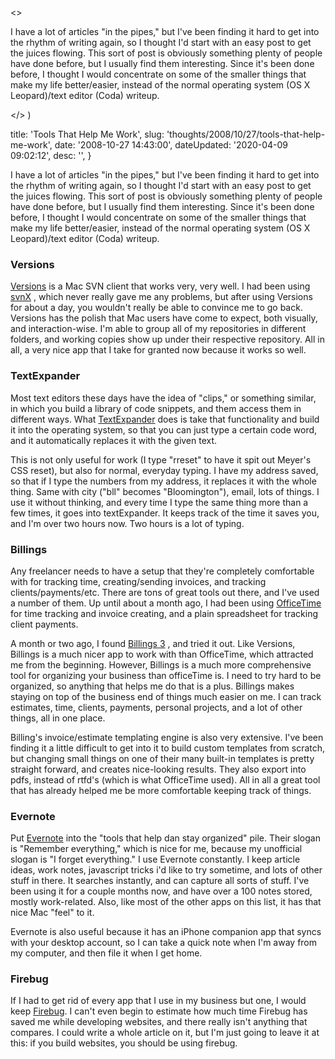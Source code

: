 

  <>
    <p>
      I have a lot of articles "in the pipes," but I've been finding it hard to
      get into the rhythm of writing again, so I thought I'd start with an easy
      post to get the juices flowing. This sort of post is obviously something
      plenty of people have done before, but I usually find them interesting.
      Since it's been done before, I thought I would concentrate on some of the
      smaller things that make my life better/easier, instead of the normal
      operating system (OS X Leopard)/text editor (Coda) writeup.
    </p>
  </>
)


  title: 'Tools That Help Me Work',
  slug: 'thoughts/2008/10/27/tools-that-help-me-work',
  date: '2008-10-27 14:43:00',
  dateUpdated: '2020-04-09 09:02:12',
  desc: '',
}

I have a lot of articles "in the pipes," but I've been finding it hard to get into the rhythm of writing again, so I thought I'd start with an easy post to get the juices flowing. This sort of post is obviously something plenty of people have done before, but I usually find them interesting. Since it's been done before, I thought I would concentrate on some of the smaller things that make my life better/easier, instead of the normal operating system (OS X Leopard)/text editor (Coda) writeup.

### Versions

[Versions](http://www.versionsapp.com/ "Versions' Website") is a Mac SVN client that works very, very well. I had been using [svnX](http://www.lachoseinteractive.net/en/community/subversion/svnx/features/ 'svnX Subversion Client') , which never really gave me any problems, but after using Versions for about a day, you wouldn't really be able to convince me to go back. Versions has the polish that Mac users have come to expect, both visually, and interaction-wise. I'm able to group all of my repositories in different folders, and working copies show up under their respective repository. All in all, a very nice app that I take for granted now because it works so well.

### TextExpander

Most text editors these days have the idea of "clips," or something similar, in which you build a library of code snippets, and them access them in different ways. What [TextExpander](http://www.smileonmymac.com/TextExpander/ 'TextExpander by SmileonmyMac') does is take that functionality and build it into the operating system, so that you can just type a certain code word, and it automatically replaces it with the given text.

This is not only useful for work (I type "rreset" to have it spit out Meyer's CSS reset), but also for normal, everyday typing. I have my address saved, so that if I type the numbers from my address, it replaces it with the whole thing. Same with city ("bll" becomes "Bloomington"), email, lots of things. I use it without thinking, and every time I type the same thing more than a few times, it goes into textExpander. It keeps track of the time it saves you, and I'm over two hours now. Two hours is a lot of typing.

### Billings

Any freelancer needs to have a setup that they're completely comfortable with for tracking time, creating/sending invoices, and tracking clients/payments/etc. There are tons of great tools out there, and I've used a number of them. Up until about a month ago, I had been using [OfficeTime](http://www.officetime.net/ 'OfficeTime') for time tracking and invoice creating, and a plain spreadsheet for tracking client payments.

A month or two ago, I found [Billings 3](http://www.billingsapp.com/index.html 'Billings 3') , and tried it out. Like Versions, Billings is a much nicer app to work with than OfficeTime, which attracted me from the beginning. However, Billings is a much more comprehensive tool for organizing your business than officeTime is. I need to try hard to be organized, so anything that helps me do that is a plus. Billings makes staying on top of the business end of things much easier on me. I can track estimates, time, clients, payments, personal projects, and a lot of other things, all in one place.

Billing's invoice/estimate templating engine is also very extensive. I've been finding it a little difficult to get into it to build custom templates from scratch, but changing small things on one of their many built-in templates is pretty straight forward, and creates nice-looking results. They also export into pdfs, instead of rtfd's (which is what OfficeTime used). All in all a great tool that has already helped me be more comfortable keeping track of things.

### Evernote

Put [Evernote](http://evernote.com/ 'Evernote') into the "tools that help dan stay organized" pile. Their slogan is "Remember everything," which is nice for me, because my unofficial slogan is "I forget everything." I use Evernote constantly. I keep article ideas, work notes, javascript tricks i'd like to try sometime, and lots of other stuff in there. It searches instantly, and can capture all sorts of stuff. I've been using it for a couple months now, and have over a 100 notes stored, mostly work-related. Also, like most of the other apps on this list, it has that nice Mac "feel" to it.

Evernote is also useful because it has an iPhone companion app that syncs with your desktop account, so I can take a quick note when I'm away from my computer, and then file it when I get home.

### Firebug

If I had to get rid of every app that I use in my business but one, I would keep [Firebug](http://getfirebug.com/). I can't even begin to estimate how much time Firebug has saved me while developing websites, and there really isn't anything that compares. I could write a whole article on it, but I'm just going to leave it at this: if you build websites, you should be using firebug.
